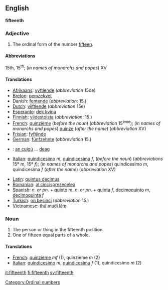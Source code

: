 ==English==
'''fifteenth'''

===Adjective===

# The ordinal form of the number [[fifteen]].

====Abbreviations====
15th, 15<sup>th</sup>; (''in names of monarchs and popes'') XV

====Translations====

* [[Afrikaans]]: [[vyftiende]] (''abbreviation'' 15de)
* [[Breton]]: [[pemzekvet]]
*Danish: [[fentende]] (''abbreviation'': 15.)
* [[Dutch]]: [[vijftiende]] (''abbreviation'' 15e)
* [[Esperanto]]: [[dek kvina]]
* [[Finnish]]: [[viidestoista]] (''abbreviation'': 15.)
* [[French]]: [[quinzième]] (''before the noun'') (''abbreviation'' 15<sup>ème</sup>); (''in names of monarchs and popes'') [[quinze]] (''after the name'') (''abbreviation'' XV)
* [[Frisian]]: [[fyftjinde]]
* [[German]]: [[fünfzehnte]] (''abbreviation'' 15.)
* {{ga}}: [[an cuigú]] ... [[deag]]
* [[Italian]]: [[quindicesimo]] ''m'', [[quindicesima]] ''f'', (''before the noun'') (''abbreviations'' 15º ''m'', 15ª ''f''); (''in names of monarchs and popes'') quindicesimo ''m'', quindicesima ''f'' (''after the name'') (''abbreviation'' XV)

* [[Latin]]: [[quintus decimus]]
* [[Romanian]]: [[al cincisprezecelea]]
* [[Spanish]]: ''n. or pn.'' + [[quinto]] ''m'', ''n. or pn.'' + [[quinta]] ''f'', [[decimoquinto]] ''m'', [[decimoquinta]] ''f''
* [[Turkish]]: [[on beşinci]] (''abbreviation'' 15.)
* [[Vietnamese]]: [[thứ mười lăm]]

===Noun===

#The person or thing in the fifteenth position.
#One of fifteen equal parts of a whole.

====Translations====

*[[French]]: [[quinzième]] ''mf'' (1), quinzième ''m'' (2)
*[[Italian]]: [[quindicesimo]] ''m'', [[quindicesima]] ''f'' (1), quindicesimo ''m'' (2)

[[Category:Ordinal numbers]]

[[it:fifteenth]]
[[fi:fifteenth]]
[[sv:fifteenth]]